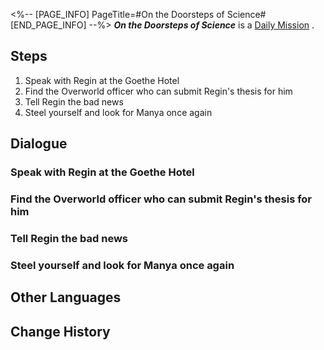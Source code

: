 <%-- [PAGE_INFO]
PageTitle=#On the Doorsteps of Science#
[END_PAGE_INFO] --%>
{{Stub|Dialogue.}}
{{Mission Infobox
|id            = 3011201
|title         = 
|image         = <!--Mission On the Doorsteps of Science.png-->
|type          = Daily
|event_name    = 
|chapter       = 
|requirements  = 
|summary       = <!--official mission summary from Fate's Atlas-->
|characters    = Manya; Regin; Trailblazer
|startLocation = [[<!--starting world-->]] - [[<!--starting area-->]]
|world         = <!--starting world-->
|area          = <!--starting area-->
|prev          = 
|next          = 
|rewards       = Credit*5,000
}}
'''''On the Doorsteps of Science''''' is a [[Daily Mission]]<!--in [world]-->.

==Steps==
# Speak with Regin at the Goethe Hotel
# Find the Overworld officer who can submit Regin's thesis for him
# Tell Regin the bad news
# Steel yourself and look for Manya once again

<!--
==Gameplay Notes==

--><!--
==Trial Character==

-->
==Dialogue==
{{Stub Dialogue}}
===Speak with Regin at the Goethe Hotel===
{{Mission Description|type=daily|location=<!--to be added-->|The Civilian Scientist, Regin, is looking for help.<br />This person is infamous for his temper... Remember to prepare yourself before meeting him.}}
{{Dialogue Start}}
:{{tx}}
{{Dialogue End}}

===Find the Overworld officer who can submit Regin's thesis for him===
{{Mission Description|type=daily|location=<!--to be added-->|update|The Civilian Scientist, Regin, hopes to submit his thesis about the big universe time tunnel to the Supreme Guardian.<br />However, he seems to have had some conflict with the Belobog Ministry of Education officers, and "hired" you to be his proxy.<br />Walk around the Overworld and search for someone who can submit the thesis for him.}}
{{Dialogue Start}}
:{{tx}}
{{Dialogue End}}

===Tell Regin the bad news===
{{Mission Description|type=daily|location=<!--to be added-->|update|The Civilian Scientist Regin hopes to submit his thesis on the big universe time tunnel to the Supreme Guardian.<br />However, Manya tries to interrupt the submission process by demanding you to pass a quiz.<br />The question is so difficult that even someone as clever as you chose the wrong answer. Since it has come to this, tell Regin the bad news.}}
{{Dialogue Start}}
:{{tx}}
{{Dialogue End}}

===Steel yourself and look for Manya once again===
{{Mission Description|type=daily|location=<!--to be added-->|update|The Civilian Scientist, Regin, hopes to submit his thesis about the big universe time tunnel to the Supreme Guardian.<br />You chose the wrong answer for Manya's quiz, but Regin worked out the correct answer within seconds.<br />You have no choice but to go beg Manya for a second chance.}}
{{Dialogue Start}}
:{{tx}}
{{Dialogue End}}

==Other Languages==
{{Other Languages
|en   = On the Doorsteps of Science
|zhs  = 在科学的大门前
|zht  = 在科學的大門前
|ja   = 科学の門の前で
|ko   = 과학의 문 앞에서
|es   = En el umbral de la ciencia
|fr   = Aux portes de la science
|ru   = На пороге науки
|th   = เบื้องหน้าประตูใหญ่แห่งวิทยาศาสตร์
|vi   = Trước Cánh Cổng Khoa Học
|de   = Auf der Schwelle zur Wissenschaft
|id   = Di Ambang Pintu Ilmu Pengetahuan
|pt   = Na Frente da Ciência
}}

==Change History==
{{Change History|1.0}}
